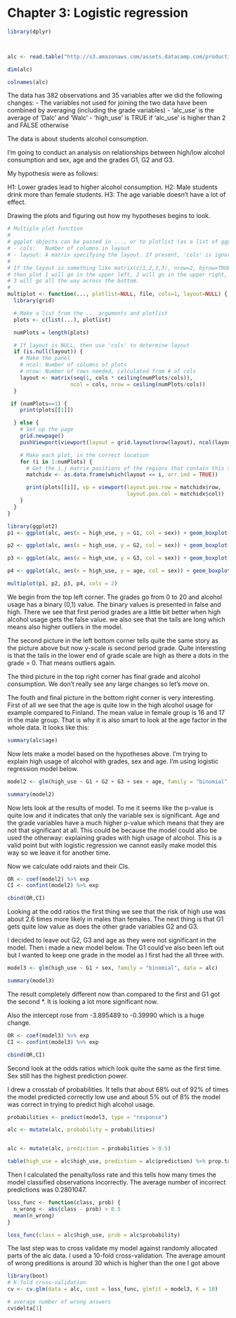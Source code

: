 # Chapter 3: Logistic regression

```r
library(dplyr)



alc <- read.table("http://s3.amazonaws.com/assets.datacamp.com/production/course_2218/datasets/alc.txt ", header=T, sep=",")

dim(alc)

colnames(alc)

```
The data has 382 observations and 35 variables after we did the following changes:
 - The variables not used for joining the two data have been combined by averaging  (including the grade variables)
 - 'alc_use' is the average of 'Dalc' and 'Walc'
 - 'high_use' is TRUE if 'alc_use' is higher than 2 and FALSE otherwise

The data is about students alcohol consumption. 

I'm going to conduct an analysis on relationships between high/low alcohol consumption and sex, age and the grades G1, G2 and G3.

My hypothesis were as follows:

H1: Lower grades lead to higher alcohol consumption. 
H2: Male students drink more than female students.
H3: The age variable doesn't have a lot of effect.

Drawing the plots and figuring out how my hypotheses begins to look.


```r
# Multiple plot function
#
# ggplot objects can be passed in ..., or to plotlist (as a list of ggplot objects)
# - cols:   Number of columns in layout
# - layout: A matrix specifying the layout. If present, 'cols' is ignored.
#
# If the layout is something like matrix(c(1,2,3,3), nrow=2, byrow=TRUE),
# then plot 1 will go in the upper left, 2 will go in the upper right, and
# 3 will go all the way across the bottom.
#
multiplot <- function(..., plotlist=NULL, file, cols=1, layout=NULL) {
  library(grid)

  # Make a list from the ... arguments and plotlist
  plots <- c(list(...), plotlist)

  numPlots = length(plots)

  # If layout is NULL, then use 'cols' to determine layout
  if (is.null(layout)) {
    # Make the panel
    # ncol: Number of columns of plots
    # nrow: Number of rows needed, calculated from # of cols
    layout <- matrix(seq(1, cols * ceiling(numPlots/cols)),
                    ncol = cols, nrow = ceiling(numPlots/cols))
  }

 if (numPlots==1) {
    print(plots[[1]])

  } else {
    # Set up the page
    grid.newpage()
    pushViewport(viewport(layout = grid.layout(nrow(layout), ncol(layout))))

    # Make each plot, in the correct location
    for (i in 1:numPlots) {
      # Get the i,j matrix positions of the regions that contain this subplot
      matchidx <- as.data.frame(which(layout == i, arr.ind = TRUE))

      print(plots[[i]], vp = viewport(layout.pos.row = matchidx$row,
                                      layout.pos.col = matchidx$col))
    }
  }
}

```

```r
library(ggplot2)
p1 <- ggplot(alc, aes(x = high_use, y = G1, col = sex)) + geom_boxplot() + ylab("first period grade")

p2 <- ggplot(alc, aes(x = high_use, y = G2, col = sex)) + geom_boxplot() + ylab("second period grade")

p3 <- ggplot(alc, aes(x = high_use, y = G3, col = sex)) + geom_boxplot() + ylab("final grade")

p4 <- ggplot(alc, aes(x = high_use, y = age, col = sex)) + geom_boxplot() + ylab("age")

multiplot(p1, p2, p3, p4, cols = 2)

```
We begin from the top left corner. The grades go from 0 to 20 and alcohol usage has a binary (0,1) value. The binary values is presented in false and high. There we see that first period grades are a little bit better when high alcohol usage gets the false value. we also see that the tails are long which means also higher outliers in the model.

The second picture in the left bottom corner tells quite the same story as the picture above but now y-scale is second period grade. Quite interesting is that the tails in the lower end of grade scale are high as there a dots in the grade = 0. That means outliers again.

The third picture in the top right corner has final grade and alcohol consumption. We don't really see any large changes so let's move on.

The fouth and final picture in the bottom right corner is very interesting. First of all we see that the age is quite low in the high alcohol usage for example compared to Finland. The mean value in female group is 16 and 17 in the male group. That is why it is also smart to look at the age factor in the whole data. It looks like this:
```r
summary(alc$age)

```



Now lets make a model based on the hypotheses above. I'm trying to explain high usage of alcohol with grades, sex and age. I'm using logistic regression model below.

```r

model2 <- glm(high_use ~ G1 + G2 + G3 + sex + age, family = "binomial", data = alc)

summary(model2)

```
Now lets look at the results of model. To me it seems like the p-value is quite low and it indicates that only the variable sex is significant. Age and the grade variables have a much higher p-value which means that they are not that significant at all. This could be because the model could also be used the otherway: explaining grades with high usage of alcohol. This is a valid point but with logistic regression we cannot easily make model this way so we leave it for another time.

Now we calculate odd raiots and their CIs.



```r

OR <- coef(model2) %>% exp
CI <- confint(model2) %>% exp

```


```r

cbind(OR,CI)

```

Looking at the odd ratios the first thing we see that the risk of high use was about 2.6 times more likely in males than females. The next thing is that G1 gets quite low value as does the other grade variables G2 and G3. 


I decided to leave out G2, G3 and age as they were not significant in the model. Then i made a new model below. The G1 could've also been left out but I wanted to keep one grade in the model as I first had the all three with.

```r

model3 <- glm(high_use ~ G1 + sex, family = "binomial", data = alc)

summary(model3)

```

The result completely different now than compared to the first and G1 got the second *. It is looking a lot more significant now.

Also the intercept rose from -3.895489 to -0.39990 which is a huge change.

```r

OR <- coef(model3) %>% exp
CI <- confint(model3) %>% exp

```


```r

cbind(OR,CI)

```

Second look at the odds ratios which look quite the same as the first time. Sex still has the highest prediction power.

I drew a crosstab of probabilities. It tells that about 68% out of 92% of times the model predicted correctly low use and about 5% out of 8% the model was correct in trying to predict high alcohol usage.

```r
probabilities <- predict(model3, type = "response")

alc <- mutate(alc, probability = probabilities)


alc <- mutate(alc, prediction = probabilities > 0.5)

table(high_use = alc$high_use, prediction = alc$prediction) %>% prop.table %>% addmargins


```

Then I calculated the penalty/loss rate and this tells how many times the model classified observations incorrectly. The average number of incorrect predictions was 0.2801047.


```r
loss_func <- function(class, prob) {
  n_wrong <- abs(class - prob) > 0.5
  mean(n_wrong)
}

loss_func(class = alc$high_use, prob = alc$probability)

```


The last step was to cross validate my model against randomly allocated parts of the alc data. I used a 10-fold cross-validation. The average amount of wrong preditions is around 30 which is higher than the one I got above
```r

library(boot)
# K-fold cross-validation
cv <- cv.glm(data = alc, cost = loss_func, glmfit = model3, K = 10)

# average number of wrong answers
cv$delta[1]

```


